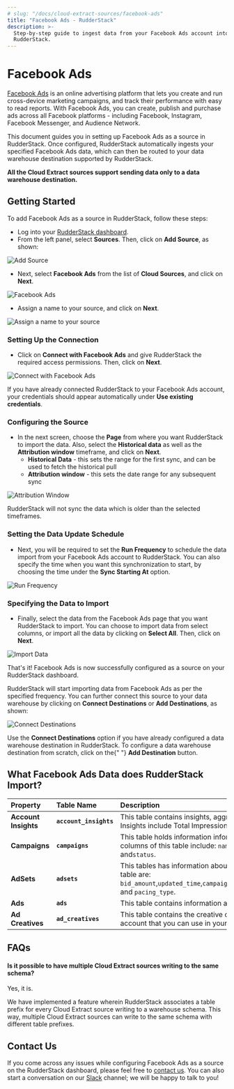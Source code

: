 ```yaml
---
# slug: "/docs/cloud-extract-sources/facebook-ads"
title: "Facebook Ads - RudderStack"
description: >-
  Step-by-step guide to ingest data from your Facebook Ads account into
  RudderStack.
---
```


# Facebook Ads

[Facebook Ads](https://www.facebook.com/business/ads) is an online advertising platform that lets you create and run cross-device marketing campaigns, and track their performance with easy to read reports. With Facebook Ads, you can create, publish and purchase ads across all Facebook platforms - including Facebook, Instagram, Facebook Messenger, and Audience Network.

This document guides you in setting up Facebook Ads as a source in RudderStack. Once configured, RudderStack automatically ingests your specified Facebook Ads data, which can then be routed to your data warehouse destination supported by RudderStack.

<div class="infoBlock">
<strong>All the Cloud Extract sources support sending data only to a data warehouse destination.</strong>

</div>

## Getting Started

To add Facebook Ads as a source in RudderStack, follow these steps:

- Log into your [RudderStack dashboard](https://app.rudderlabs.com/signup?type=freetrial).
- From the left panel, select **Sources**. Then, click on **Add Source**, as shown:

<!--![](../.gitbook/assets/1%20%284%29%20%283%29%20%283%29%20%283%29%20%283%29%20%283%29%20%283%29%20%283%29%20%283%29%20%283%29%20%283%29%20%283%29%20%283%29%20%283%29%20%283%29%20%283%29%20%282%29%20%283%29.png)-->

<img
  src="../../images/assets/1 (4) (3) (3) (3) (3) (3) (3) (3) (3) (3) (3) (3) (3) (3) (3) (3) (2) (1).png"
  alt="Add Source"
/>

- Next, select **Facebook Ads** from the list of **Cloud Sources**, and click on **Next**.

<!--![](../.gitbook/assets/2%20%281%29.png)-->

<img src="../../images/assets/2 (1).png" alt="Facebook Ads" />

- Assign a name to your source, and click on **Next**.

<!--![](../.gitbook/assets/screen-shot-2021-02-08-at-1.21.12-pm.png)-->

<img
  src="../../images/assets/screen-shot-2021-02-08-at-1.21.12-pm.png"
  alt="Assign a name to your source"
/>

### Setting Up the Connection

- Click on **Connect with Facebook Ads** and give RudderStack the required access permissions. Then, click on **Next**.

<!--![](../.gitbook/assets/screen-shot-2021-02-08-at-1.23.21-pm%20%281%29.png)-->

<img
  src="../../images/assets/screen-shot-2021-02-08-at-1.23.21-pm (1).png"
  alt="Connect with Facebook Ads"
/>

<div class="infoBlock">
If you have already connected RudderStack to your Facebook Ads account, your credentials should appear automatically under <strong>Use existing credentials</strong>.

</div>

### Configuring the Source

- In the next screen, choose the **Page** from where you want RudderStack to import the data. Also, select the **Historical data** as well as the **Attribution window** timeframe, and click on **Next**.
  - **Historical Data** - this sets the range for the first sync, and can be used to fetch the historical pull
  - **Attribution window** - this sets the date range for any subsequent sync

<!--![](../.gitbook/assets/screen-shot-2021-02-08-at-1.22.07-pm.png)-->

<img
  src="../../images/assets/screen-shot-2021-02-08-at-1.22.07-pm.png"
  alt="Attribution Window"
/>

<div class="infoBlock">
RudderStack will not sync the data which is older than the selected timeframes.

</div>

### Setting the Data Update Schedule

- Next, you will be required to set the **Run Frequency** to schedule the data import from your Facebook Ads account to RudderStack. You can also specify the time when you want this synchronization to start, by choosing the time under the **Sync Starting At** option.

<!--![](../.gitbook/assets/6%20%287%29.png)-->

<img src="../../images/assets/6 (7).png" alt="Run Frequency" />

### Specifying the Data to Import

- Finally, select the data from the Facebook Ads page that you want RudderStack to import. You can choose to import data from select columns, or import all the data by clicking on **Select All**. Then, click on **Next**.

<!--![](../.gitbook/assets/screen-shot-2021-02-08-at-1.24.13-pm.png)-->

<img
  src="../../images/assets/screen-shot-2021-02-08-at-1.24.13-pm.png"
  alt="Import Data"
/>

That's it! Facebook Ads is now successfully configured as a source on your RudderStack dashboard.

RudderStack will start importing data from Facebook Ads as per the specified frequency. You can further connect this source to your data warehouse by clicking on **Connect Destinations** or **Add Destinations**, as shown:

<!--![](../.gitbook/assets/screen-shot-2021-02-08-at-1.24.32-pm.png)-->

<img
  src="../../images/assets/screen-shot-2021-02-08-at-1.24.32-pm.png"
  alt="Connect Destinations"
/>

<div class="successBlock">
  Use the <strong>Connect Destinations</strong> option if you have already
  configured a data warehouse destination in RudderStack. To configure a data
  warehouse destination from scratch, click on the{" "}
  <strong>Add Destination</strong> button.
</div>

## What Facebook Ads Data does RudderStack Import?

| **Property**         | **Table Name**         | **Description**                                                                                                                                                               |
| :------------------- | :--------------------- | :---------------------------------------------------------------------------------------------------------------------------------------------------------------------------- |
| **Account Insights** | **`account_insights`** | This table contains insights, aggregated for the whole account. Insights include Total Impressions, CPP, CPC, Reach, and CPM.                                                 |
| **Campaigns**        | **`campaigns`**        | This table holds information information about your campaigns. The columns of this table include: `name`, `objective`, `account_id`, and`status`.                             |
| **AdSets**           | **`adsets`**           | This tables has information about your Ad Sets. The columns of this table are: `bid_amount`,`updated_time`,`campaign_id`,`daily_budget`,`lifetime_budget`, and `pacing_type`. |
| **Ads**              | **`ads`**              | This table contains information about your Facebook Ads.                                                                                                                      |
| **Ad Creatives**     | **`ad_creatives`**     | This table contains the creative content for your Facebook Ads account that you can use in your ads.                                                                          |

## FAQs

#### Is it possible to have multiple Cloud Extract sources writing to the same schema?

Yes, it is.

We have implemented a feature wherein RudderStack associates a table prefix for every Cloud Extract source writing to a warehouse schema. This way, multiple Cloud Extract sources can write to the same schema with different table prefixes.

## Contact Us

If you come across any issues while configuring Facebook Ads as a source on the RudderStack dashboard, please feel free to [contact us](mailto:%20docs@rudderstack.com). You can also start a conversation on our [Slack](https://resources.rudderstack.com/join-rudderstack-slack) channel; we will be happy to talk to you!
